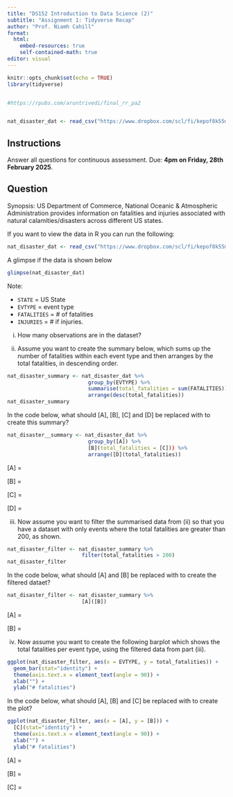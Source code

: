 ```yaml
---
title: "DS152 Introduction to Data Science (2)"
subtitle: "Assignment 1: Tidyverse Recap"
author: "Prof. Niamh Cahill"
format: 
  html:
    embed-resources: true
    self-contained-math: true
editor: visual
---
```


```r
knitr::opts_chunk$set(echo = TRUE)
library(tidyverse)


#https://rpubs.com/aruntrivedi/final_rr_pa2


nat_disaster_dat <- read_csv("https://www.dropbox.com/scl/fi/kepof8k55mzlefy7nzfrj/nat_disaster_dat.csv?rlkey=7nx78bcpnj6ufm0hdq91ke8np&raw=1")


```

## Instructions

Answer all questions for continuous assessment. Due: **4pm on Friday, 28th February 2025**. 

## Question

Synopsis: US Department of Commerce, National Oceanic & Atmospheric Administration provides information on fatalities and injuries associated with natural calamities/disasters across different US states.

If you want to view the data in R you can run the following:


```r
nat_disaster_dat <- read_csv("https://www.dropbox.com/scl/fi/kepof8k55mzlefy7nzfrj/nat_disaster_dat.csv?rlkey=7nx78bcpnj6ufm0hdq91ke8np&raw=1")
```

A glimpse if the data is shown below

```r
glimpse(nat_disaster_dat)
```

Note:

-   `STATE` = US State
-   `EVTYPE` = event type
-   `FATALITIES` = \# of fatalities
-   `INJURIES` = \# if injuries.

(i) How many observations are in the dataset?

(ii) Assume you want to create the summary below, which sums up the number of fatalities within each event type and then arranges by the total fatalities, in descending order.

```r
nat_disaster_summary <- nat_disaster_dat %>% 
                          group_by(EVTYPE) %>% 
                          summarise(total_fatalities = sum(FATALITIES)) %>% 
                          arrange(desc(total_fatalities))
nat_disaster_summary
```

In the code below, what should \[A\], \[B\], \[C\] and \[D\] be replaced with to create this summary?

```r
nat_disaster__summary <- nat_disaster_dat %>% 
                          group_by([A]) %>% 
                          [B](total_fatalities = [C])) %>% 
                          arrange([D](total_fatalities))
```

\[A\] =

\[B\] =

\[C\] =

\[D\] =

(iii) Now assume you want to filter the summarised data from (ii) so that you have a dataset with only events where the total fatalities are greater than 200, as shown.

```r
nat_disaster_filter <- nat_disaster_summary %>% 
                        filter(total_fatalities > 200)
nat_disaster_filter
```

In the code below, what should \[A\] and \[B\] be replaced with to create the filtered dataet?

```r
nat_disaster_filter <- nat_disaster_summary %>% 
                        [A]([B])
```

\[A\] =

\[B\] =

(iv) Now assume you want to create the following barplot which shows the total fatalities per event type, using the filtered data from part (iii).

```r
ggplot(nat_disaster_filter, aes(x = EVTYPE, y = total_fatalities)) +
  geom_bar(stat="identity") +
  theme(axis.text.x = element_text(angle = 90)) +
  xlab("") +
  ylab("# fatalities")
```

In the code below, what should \[A\], \[B\] and \[C\] be replaced with to create the plot?

```r
ggplot(nat_disaster_filter, aes(x = [A], y = [B])) +
  [C](stat="identity") +
  theme(axis.text.x = element_text(angle = 90)) +
  xlab("") +
  ylab("# fatalities")
```

\[A\] =

\[B\] =

\[C\] =
